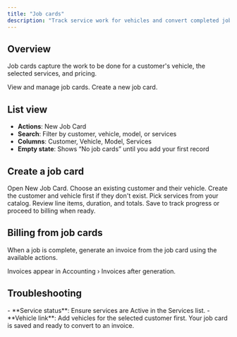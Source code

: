 ```yaml
---
title: "Job cards"
description: "Track service work for vehicles and convert completed jobs into invoices."
---
```


## Overview

Job cards capture the work to be done for a customer's vehicle, the selected services, and pricing.

<CardGroup cols={2}>
<Card title="Open Job Cards" icon="clipboard" href="https://gellerwash.test/app/job-cards">
View and manage job cards.
</Card>

<Card title="New Job Card" icon="plus" href="https://gellerwash.test/app/job-cards/create">
Create a new job card.
</Card>
</CardGroup>

## List view

- **Actions**: New Job Card
- **Search**: Filter by customer, vehicle, model, or services
- **Columns**: Customer, Vehicle, Model, Services
- **Empty state**: Shows “No job cards” until you add your first record

## Create a job card

<Steps>
<Step title="Start a new job">
Open New Job Card.
</Step>

<Step title="Add customer and vehicle">
Choose an existing customer and their vehicle.

<Tip>
Create the customer and vehicle first if they don't exist.
</Tip>
</Step>

<Step title="Select services and review pricing">
Pick services from your catalog. Review line items, duration, and totals.
</Step>

<Step title="Save the job card">
Save to track progress or proceed to billing when ready.
</Step>
</Steps>

## Billing from job cards

When a job is complete, generate an invoice from the job card using the available actions.

<Info>
Invoices appear in Accounting › Invoices after generation.
</Info>

## Troubleshooting

<AccordionGroup>
<Accordion title="Services not showing for selection">
- **Service status**: Ensure services are Active in the Services list.
</Accordion>

<Accordion title="The vehicle list is empty">
- **Vehicle link**: Add vehicles for the selected customer first.
</Accordion>
</AccordionGroup>

<Check>
Your job card is saved and ready to convert to an invoice.
</Check>


